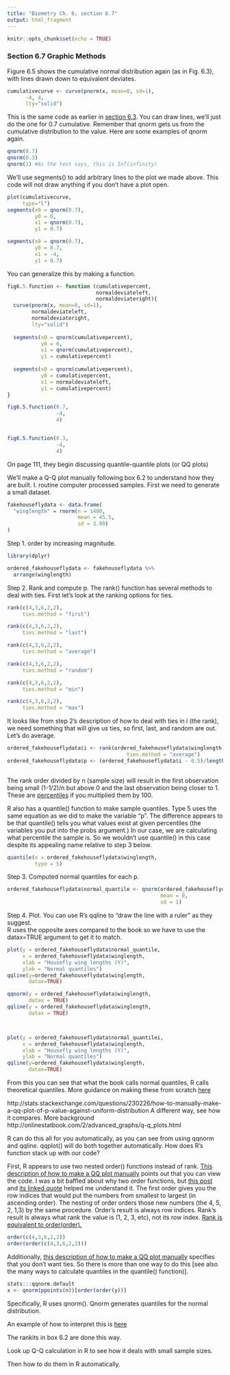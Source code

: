 ```yaml
---
title: "Biometry Ch. 6, section 6.7"
output: html_fragment
---
```


```r
knitr::opts_chunk$set(echo = TRUE)
```

<h3>Section 6.7 Graphic Methods</h3>

Figure 6.5 shows the cumulative normal distribution again (as in Fig. 6.3), with lines drawn down to equivalent deviates.
```r
cumulativecurve <- curve(pnorm(x, mean=0, sd=1),
      -4, 4,
      lty="solid")
```

This is the same code as earlier in [section 6.3](LINK HERE).
You can draw lines, we'll just do the one for 0.7 cumulative.
Remember that qnorm gets us from the cumulative distribution to the value.
Here are some examples of qnorm again.
```r
qnorm(0.7)
qnorm(0.3)
qnorm(1) #As the text says, this is Inf(infinity)
```
We'll use segments() to add arbitrary lines to the plot we made above.
This code will not draw anything if you don't have a plot open.

```r
plot(cumulativecurve,
     type="l")
segments(x0 = qnorm(0.7),
         y0 = 0,
         x1 = qnorm(0.7),
         y1 = 0.7)

segments(x0 = qnorm(0.7),
         y0 = 0.7,
         x1 = -4,
         y1 = 0.7)
```

You can generalize this by making a function.

```r
fig6.5.function <- function (cumulativepercent,
                             normaldeviateleft,
                             normaldeviateright){
  curve(pnorm(x, mean=0, sd=1),
        normaldeviateleft,
        normaldeviateright,
        lty="solid")
  
  segments(x0 = qnorm(cumulativepercent),
           y0 = 0,
           x1 = qnorm(cumulativepercent),
           y1 = cumulativepercent)
  
  segments(x0 = qnorm(cumulativepercent),
           y0 = cumulativepercent,
           x1 = normaldeviateleft,
           y1 = cumulativepercent)
}

fig6.5.function(0.7,
                -4,
                4)


fig6.5.function(0.3,
                -4,
                4)

```

On page 111, they begin discussing quantile-quantile plots (or QQ plots)

We'll make a Q-Q plot manually following box 6.2 to understand how they are built.
I. routine computer processed samples.
First we need to generate a small dataset.
```r
fakehouseflydata <- data.frame(
  "winglength" = rnorm(n = 1400,
                       mean = 45.5,
                       sd = 3.90)
)
```
Step 1.  order by increasing magnitude.

```r
library(dplyr)
```
```r
ordered_fakehouseflydata <- fakehouseflydata %>%
  arrange(winglength)
```

Step 2. Rank and compute p.
The rank() function has several methods to deal with ties.
First let's look at the ranking options for ties.

```r
rank(c(4,3,6,2,2),
     ties.method = "first")

rank(c(4,3,6,2,2),
     ties.method = "last")

rank(c(4,3,6,2,2),
     ties.method = "average")

rank(c(4,3,6,2,2),
     ties.method = "random")

rank(c(4,3,6,2,2),
     ties.method = "min")

rank(c(4,3,6,2,2),
     ties.method = "max")
```
It looks like from step 2's description of how to deal with ties in i (the rank), we need something that will give us ties,
so first, last, and random are out.  Let's do average.

```r
ordered_fakehouseflydata$i <- rank(ordered_fakehouseflydata$winglength,
                                       ties.method = "average")
ordered_fakehouseflydata$p <- (ordered_fakehouseflydata$i - 0.5)/length(ordered_fakehouseflydata$winglength)
                                       
```

The rank order divided by n (sample size) will result in the first observation being small (1-1/2)/n but above 0 and the last observation being closer to 1.  These are [percentiles](https://books.google.com/books?id=Xj3SBQAAQBAJ&pg=PA108&lpg=PA108&dq=p+%3D+(i+-1/2)/n+quantile&source=bl&ots=w5-cCqQMJE&sig=Ahu8gN1tFHPMCERhqghUv0qjnaI&hl=en&sa=X&ved=0ahUKEwijsoabpLPSAhUBHWMKHWrQAmsQ6AEIJTAC#v=onepage&q=p%20%3D%20(i%20-1%2F2)%2Fn%20quantile&f=false) if you multiplied them by 100.

R also has a quantile() function to make sample quantiles.  Type 5 uses the same equation as we did to make the variable "p".  The difference appears to be that quantile() tells you what values exist at given percentiles (the variables you put into the probs argument.)  In our case, we are calculating what percentile the sample is.  So we wouldn't use quantile() in this case despite its appealing name relative to step 3 below.
```r
quantile(x = ordered_fakehouseflydata$winglength,
         type = 5)
```


Step 3. Computed normal quantiles for each p.
```r
ordered_fakehouseflydata$normal_quantile <- qnorm(ordered_fakehouseflydata$p,
                                                  mean = 0, 
                                                  sd = 1)
```

Step 4. Plot.
You can use R's qqline to "draw the line with a ruler" as they suggest.  
R uses the opposite axes compared to the book so we have to use the datax=TRUE argument to get it to match.
```r
plot(y = ordered_fakehouseflydata$normal_quantile,
     x = ordered_fakehouseflydata$winglength,
     xlab = "Housefly wing lengths (Y)",
     ylab = "Normal quantiles")
qqline(y=ordered_fakehouseflydata$winglength,
       datax=TRUE)

qqnorm(y = ordered_fakehouseflydata$winglength,
       datax = TRUE)
qqline(y = ordered_fakehouseflydata$winglength,
       datax = TRUE)



plot(y = ordered_fakehouseflydata$normal_quantilei,
     x = ordered_fakehouseflydata$winglength,
     xlab = "Housefly wing lengths (Y)",
     ylab = "Normal quantiles")
qqline(y=ordered_fakehouseflydata$winglength,
       datax=TRUE)
```
From this you can see that what the book calls normal quantiles, R calls theoretical quantiles.
More guidance on making these from scratch [here](https://rpubs.com/markheckmann/45771)

http://stats.stackexchange.com/questions/230226/how-to-manually-make-a-qq-plot-of-p-value-against-uniform-distribution
A different way, see how it compares.
More background http://onlinestatbook.com/2/advanced_graphs/q-q_plots.html


R can do this all for you automatically, as you can see from using qqnorm and qqline.  qqplot() will do both together automatically.  How does R's function stack up with our code?

First, R appears to use two nested order() functions instead of rank.  [This description of how to make a QQ plot manually](https://rpubs.com/markheckmann/45771) points out that you can view the code.
I was a bit baffled about why two order functions, but [this post](http://stackoverflow.com/questions/2315601/understanding-the-order-function) and [its linked quote](https://stat.ethz.ch/pipermail/r-help/2001-November/016802.html) helped me understand it. 
The first order gives you the row indices that would put the numbers from smallest to largest (in ascending order).
The nesting of order orders those new numbers (the 4, 5, 2, 1,3) by the same procedure.  Order's result is always row indices.  Rank's result is always what rank the value is (1, 2, 3, etc), not its row index.  [Rank is equivalent to order(order).](http://stackoverflow.com/questions/38968911/why-does-orderorderx-equal-rankx-in-r?noredirect=1&lq=1)


```r
order(c(4,3,6,2,2))
order(order(c(4,3,6,2,2)))
```


Additionally, [this description of how to make a QQ plot manually](https://rpubs.com/markheckmann/45771) specifies that you don't want ties.  So there is more than one way to do this [see also the many ways to calculate quantiles in the quantile() function)].


```r
stats:::qqnorm.default
x <- qnorm(ppoints(n))[order(order(y))]
```
Specifically, R uses qnorm().  Qnorm generates quantiles for the normal distribution.

An example of how to interpret this is [here](http://data.library.virginia.edu/understanding-q-q-plots/)

The rankits in box 6.2 are done this way.

 Look up Q-Q calculation in R to see how it deals with small sample sizes.
 
Then how to do them in R automatically.
 
